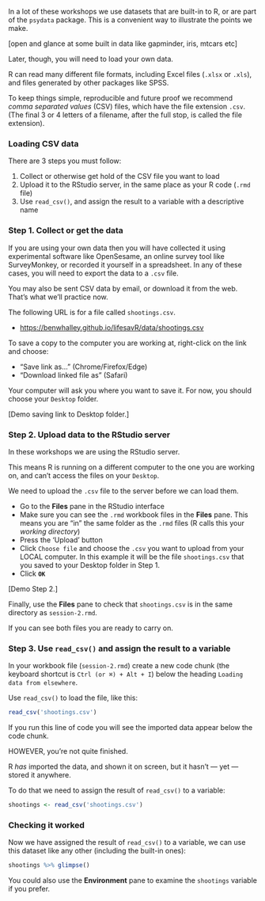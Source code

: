 In a lot of these workshops we use datasets that are built-in to R, or are part of the `psydata` package.
This is a convenient way to illustrate the points we make.

[open and glance at some built in data like gapminder, iris, mtcars etc]

Later, though, you will need to load your own data.

R can read many different file formats, including Excel files (`.xlsx` or `.xls`), and
files generated by other packages like SPSS.

To keep things simple, reproducible and future proof we recommend *comma separated values* (CSV) files,
which have the file extension `.csv`.
(The final 3 or 4 letters of a filename, after the full stop, is called the file extension).  

### Loading CSV data

There are 3 steps you must follow:

1. Collect or otherwise get hold of the CSV file you want to load
2. Upload it to the RStudio server, in the same place as your R code (`.rmd` file)
3. Use `read_csv()`, and assign the result to a variable with a descriptive name

### Step 1. Collect or get the data

If you are using your own data then you will have collected it using experimental software like OpenSesame, an online
survey tool like SurveyMonkey, or recorded it yourself in a spreadsheet.
In any of these cases, you will need to export the data to a `.csv` file.

You may also be sent CSV data by email, or download it from the web. That's what we'll practice now.

The following URL is for a file called `shootings.csv`.

- [https://benwhalley.github.io/lifesavR/data/shootings.csv](https://benwhalley.github.io/lifesavR/data/shootings.csv)

To save a copy to the computer you are working at, right-click on the link and choose:

- "Save link as..." (Chrome/Firefox/Edge)
- "Download linked file as" (Safari)

Your computer will ask you where you want to save it. For now, you should choose your `Desktop` folder.

[Demo saving link to Desktop folder.]

### Step 2. Upload data to the RStudio server

In these workshops we are using the RStudio server.

This means R is running on a different computer to the one you are working on, and can't access the files on your
`Desktop`.

We need to upload the `.csv` file to the server before we can load them.

- Go to the **Files** pane in the RStudio interface
- Make sure you can see the `.rmd` workbook files in the **Files** pane. This means you are "in" the same folder as the `.rmd` files (R calls this your *working directory*)
- Press the 'Upload' button
- Click `Choose file` and choose the `.csv` you want to upload from your LOCAL computer. In this example it will be the file `shootings.csv` that you saved to your Desktop folder in Step 1.
- Click **`OK`**

[Demo Step 2.]

Finally, use the **Files** pane to check that `shootings.csv` is in the same directory as `session-2.rmd`.

If you can see both files you are ready to carry on.

### Step 3. Use `read_csv()` and assign the result to a variable

In your workbook file (`session-2.rmd`) create a new code chunk (the keyboard shortcut is `Ctrl (or ⌘) + Alt + I`) below
the heading `Loading data from elsewhere`.

Use `read_csv()` to load the file, like this:

```r
read_csv('shootings.csv')
```

If you run this line of code you will see the imported data appear below the code chunk.

HOWEVER, you're not quite finished.

R _has_ imported the data, and shown it on screen, but it hasn't --- yet --- stored it anywhere.

To do that we need to assign the result of `read_csv()` to a variable:

```r
shootings <- read_csv('shootings.csv')
```

### Checking it worked

Now we have assigned the result of `read_csv()` to a variable, we can use this
dataset like any other (including the built-in ones):

```r
shootings %>% glimpse()
```

You could also use the **Environment** pane to examine the `shootings` variable if you prefer.
